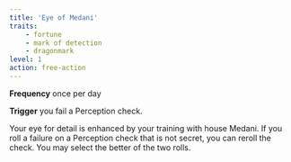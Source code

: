 ```yaml
---
title: 'Eye of Medani'
traits:
    - fortune
    - mark of detection
    - dragonmark
level: 1
action: free-action
---
```


**Frequency** once per day

**Trigger** you fail a Perception check.

Your eye for detail is enhanced by your training with house Medani. If you roll a failure on a Perception check that is not secret, you can reroll the check. You may select the better of the two rolls.
